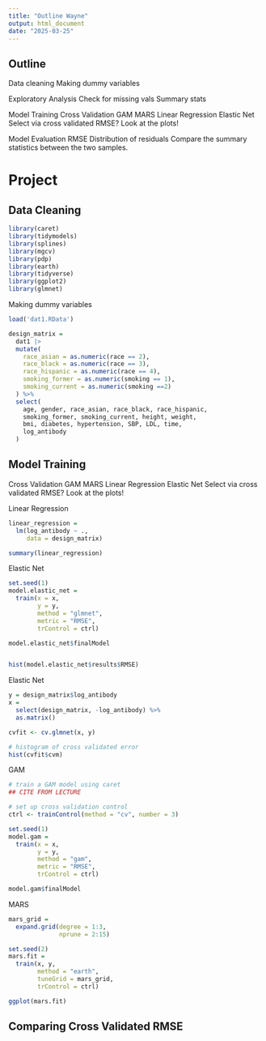```yaml
---
title: "Outline Wayne"
output: html_document
date: "2025-03-25"
---
```



## Outline

Data cleaning
  Making dummy variables

Exploratory Analysis
  Check for missing vals
  Summary stats

Model Training
  Cross Validation
  GAM
  MARS
  Linear Regression
  Elastic Net
  Select via cross validated RMSE?
  Look at the plots!
  
Model Evaluation
  RMSE
  Distribution of residuals
  Compare the summary statistics between the two samples. 
  


# Project

## Data Cleaning

```r
library(caret)
library(tidymodels)
library(splines)
library(mgcv)
library(pdp)
library(earth)
library(tidyverse)
library(ggplot2)
library(glmnet)
```


Making dummy variables
```r
load('dat1.RData')
```


```r
design_matrix = 
  dat1 |>
  mutate(
    race_asian = as.numeric(race == 2),
    race_black = as.numeric(race == 3),
    race_hispanic = as.numeric(race == 4),
    smoking_former = as.numeric(smoking == 1),
    smoking_current = as.numeric(smoking ==2)
  ) %>% 
  select(
    age, gender, race_asian, race_black, race_hispanic, 
    smoking_former, smoking_current, height, weight,
    bmi, diabetes, hypertension, SBP, LDL, time, 
    log_antibody
  )
```


## Model Training

Cross Validation
  GAM
  MARS
  Linear Regression
  Elastic Net
  Select via cross validated RMSE?
  Look at the plots!
  
  
Linear Regression
```r
linear_regression =
  lm(log_antibody ~ .,
     data = design_matrix)

summary(linear_regression)
```


Elastic Net
```r
set.seed(1)
model.elastic_net =
  train(x = x,
        y = y,
        method = "glmnet", 
        metric = "RMSE",
        trControl = ctrl)

model.elastic_net$finalModel


hist(model.elastic_net$results$RMSE)
```


Elastic Net
```r
y = design_matrix$log_antibody
x = 
  select(design_matrix, -log_antibody) %>% 
  as.matrix()

cvfit <- cv.glmnet(x, y)
```

```r
# histogram of cross validated error
hist(cvfit$cvm)
```


GAM
```r
# train a GAM model using caret
## CITE FROM LECTURE

# set up cross validation control
ctrl <- trainControl(method = "cv", number = 3)

set.seed(1)
model.gam =
  train(x = x,
        y = y,
        method = "gam", 
        metric = "RMSE",
        trControl = ctrl)

model.gam$finalModel
```



MARS
```r
mars_grid = 
  expand.grid(degree = 1:3,
              nprune = 2:15)

set.seed(2)
mars.fit = 
  train(x, y,
        method = "earth",
        tuneGrid = mars_grid,
        trControl = ctrl)

ggplot(mars.fit)
```



## Comparing Cross Validated RMSE

```r

```

